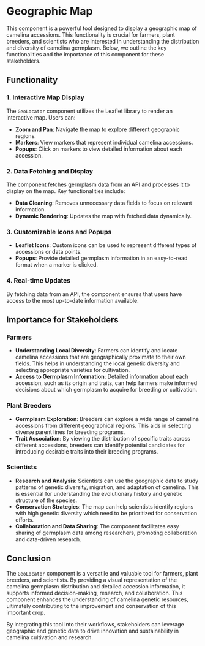 # Geographic Map 

This component is a powerful tool designed to display a geographic map of camelina accessions. This functionality is crucial for farmers, plant breeders, and scientists who are interested in understanding the distribution and diversity of camelina germplasm. Below, we outline the key functionalities and the importance of this component for these stakeholders.

## Functionality

### 1. Interactive Map Display

The `GeoLocator` component utilizes the Leaflet library to render an interactive map. Users can:

- **Zoom and Pan**: Navigate the map to explore different geographic regions.
- **Markers**: View markers that represent individual camelina accessions.
- **Popups**: Click on markers to view detailed information about each accession.

### 2. Data Fetching and Display

The component fetches germplasm data from an API and processes it to display on the map. Key functionalities include:

- **Data Cleaning**: Removes unnecessary data fields to focus on relevant information.
- **Dynamic Rendering**: Updates the map with fetched data dynamically.

### 3. Customizable Icons and Popups

- **Leaflet Icons**: Custom icons can be used to represent different types of accessions or data points.
- **Popups**: Provide detailed germplasm information in an easy-to-read format when a marker is clicked.

### 4. Real-time Updates

By fetching data from an API, the component ensures that users have access to the most up-to-date information available.

## Importance for Stakeholders

### Farmers

- **Understanding Local Diversity**: Farmers can identify and locate camelina accessions that are geographically proximate to their own fields. This helps in understanding the local genetic diversity and selecting appropriate varieties for cultivation.
- **Access to Germplasm Information**: Detailed information about each accession, such as its origin and traits, can help farmers make informed decisions about which germplasm to acquire for breeding or cultivation.

### Plant Breeders

- **Germplasm Exploration**: Breeders can explore a wide range of camelina accessions from different geographical regions. This aids in selecting diverse parent lines for breeding programs.
- **Trait Association**: By viewing the distribution of specific traits across different accessions, breeders can identify potential candidates for introducing desirable traits into their breeding programs.

### Scientists

- **Research and Analysis**: Scientists can use the geographic data to study patterns of genetic diversity, migration, and adaptation of camelina. This is essential for understanding the evolutionary history and genetic structure of the species.
- **Conservation Strategies**: The map can help scientists identify regions with high genetic diversity which need to be prioritized for conservation efforts.
- **Collaboration and Data Sharing**: The component facilitates easy sharing of germplasm data among researchers, promoting collaboration and data-driven research.

## Conclusion

The `GeoLocator` component is a versatile and valuable tool for farmers, plant breeders, and scientists. By providing a visual representation of the camelina germplasm distribution and detailed accession information, it supports informed decision-making, research, and collaboration. This component enhances the understanding of camelina genetic resources, ultimately contributing to the improvement and conservation of this important crop.

By integrating this tool into their workflows, stakeholders can leverage geographic and genetic data to drive innovation and sustainability in camelina cultivation and research.
